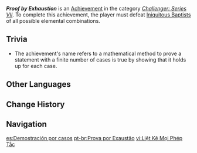 {{Achievement Infobox
|id           = 82167
|order id     = 2167
|category     = Challenger: Series VII
|description  = Defeat [[Iniquitous Baptist]]s of all possible elemental combinations.
|requirements = 
|primogems    = 5
|tracking     = 
|topic        = Iniquitous Baptist
|hidden       = 
}}
'''''Proof by Exhaustion''''' is an [[Achievement]] in the category ''[[Challenger: Series VII]]''. To complete this achievement, the player must defeat [[Iniquitous Baptist]]s of all possible elemental combinations.
<!--
==Gameplay Notes==
-->
==Trivia==
*The achievement's name refers to a mathematical method to prove a statement with a finite number of cases is true by showing that it holds up for each case.
<!--
==Video Guides==
{{EVT
|video1   = 
|caption1 = 
}}
-->
==Other Languages==
{{Other Languages
|en       = Proof by Exhaustion
|zhs      = 穷举法则
|zhs_rm   = Qióngjǔ Fǎzé
|zht      = 窮舉法則
|zht_rm   = Qióngjǔ Fǎzé
|zh_tl    = 
|ja       = 列挙法
|ja_rm    = Rekkyouhou
|ja_tl    = Enumeration Method
|ko       = 무차별 대입 공격
|ko_tl    = Indiscriminative Substitution Attack
|es       = Demostración por casos
|es_tl    = Proof by Cases
|fr       = Raisonnement par disjonction de cas
|fr_tl    = Reasoning by disjunction of cases
|ru       = Метод исключения
|ru_tl    = Exclusion Method
|th       = พิสูจน์ด้วยการแจงนับ
|th_rm    = 
|th_tl    = 
|vi       = Liệt Kê Mọi Phép Tắc
|vi_tl    = 
|de       = Beweis durch Erschöpfung
|de_tl    = Proof by Exhaustion
|id       = Hasil Sebuah Usaha
|id_tl    = The Result of an Effort
|pt       = Prova por Exaustão
|pt_tl    = 
|tr       = Tükenmişlik İspatı
|tr_tl    = Exhaustion Proof
|it       = Fino allo stremo
|it_tl    = 
}}

==Change History==
{{Change History|3.6}}
<!--
==References==
{{Reflist}}
-->
==Navigation==
{{Achievement Navbox}}

[[es:Demostración por casos]]
[[pt-br:Prova por Exaustão]]
[[vi:Liệt Kê Mọi Phép Tắc]]